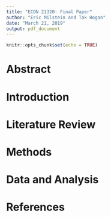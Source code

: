 ```yaml
---
title: "ECON 21320: Final Paper"
author: "Eric Milstein and Tak Hogan"
date: "March 21, 2019"
output: pdf_document
---
```


```r
knitr::opts_chunk$set(echo = TRUE)
```

# Abstract

# Introduction

# Literature Review

# Methods

# Data and Analysis

# References
